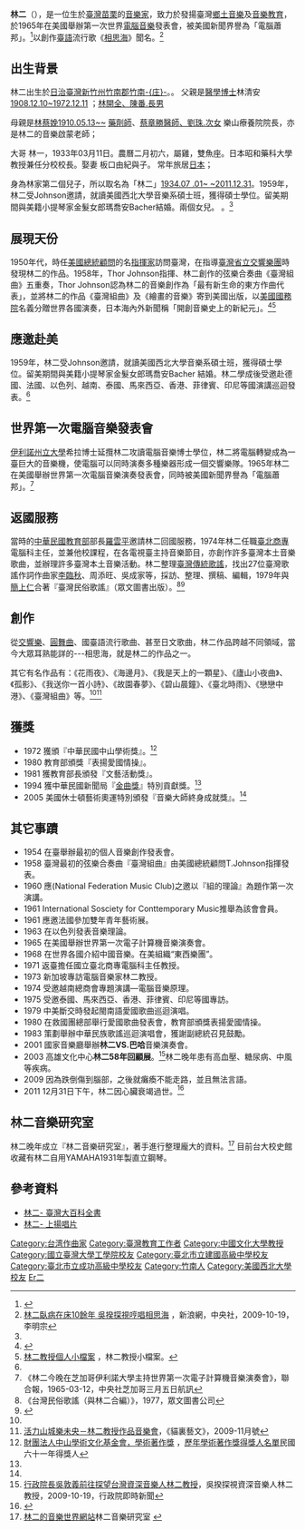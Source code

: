 {{Infobox_Person
|name = 林二
|image= 
|box_width= 
|occupation= [[音樂家|音樂家]]
|period = 
|birth_date= {{Birth date|1934|07|01}} 
|birth_place= {{TWN-JPN}}[[新竹州|新竹州]][[竹南郡|竹南郡]][[竹南街|竹南-{庄}-]]
|death_date= {{Death date and age|2011|12|31|1934|07|01}} 
|death_place= {{TWN}}
|nationality= {{JPN-EMP}}（1934年－1945年）<br>{{ROC}}（1945年－2011年）
|death_cause=[[心臟衰竭|心臟衰竭]]
|spouse = 
|notable_works = 《相思海》
|educate= 
* 於日本就讀幼稚園與小學（1940年代）
* [[臺灣省立建國中學|臺灣省立建國中學]]、[[臺灣省立臺北成功中學|臺灣省立臺北成功中學]]<br />
隨劉麗峰學習[[鋼琴|鋼琴]]（1946年）
* [[國立臺灣大學|國立臺灣大學]]工學院[[電機系|電機學系]]<br />
隨李金土學習[[小提琴|小提琴]]（1951年）
* [[西北大學|西北大學]]音樂研究所碩士（1962年）
* 坦午斯音樂學院博士班研究（1962年）
* {{link-en|伊利諾州立大學|Illinois State University}}博士班電腦音樂中心研究（1963年）
* 達爾孟現代音樂研究所博士班研究（1963年） 
|past = 
*美國Valparaiso管弦樂團顧問 
*美國東西交響樂團團長兼指揮 
*[[聖荷西州立大學|聖荷西州立大學]]顧問 
*[[國立臺灣藝術專科學校|國立臺灣藝術專科學校]]副教授 
*[[私立中國文化大學|私立中國文化大學]]教授 
*[[私立逢甲工商學院|私立逢甲工商學院]]副教授 
*[[私立銘傳女子商業專科學校|私立銘傳女子商業專科學校]]電腦藝術與應用研究中心主任
*[[臺北市立商業專科學校|臺北市立商業專科學校]]電腦科主任教授 
*[[中華民國台灣歌謠著作權人協會|中華民國台灣歌謠著作權人協會]]理事長
*[[中華民國比較音樂學會|中華民國比較音樂學會]]理事長<ref name="檔案1"/>
}}

'''林二'''（{{bd|1934年|7月1日|2011年|12月31日|catIdx=Lin林二}}），是一位生於[[台灣|臺灣]][[苗栗縣|苗栗]]的[[音樂家|音樂家]]，致力於發揚臺灣[[民俗音樂|鄉土音樂]]及[[音樂教育|音樂教育]]，於1965年在美國舉辦第一次世界[[電腦音樂|電腦音樂]]發表會，被美國新聞界譽為「電腦蕭邦」。<ref  name="音樂家林二">{{cite news |title=晚景淒涼 《相思海》作曲人林二澡後病逝 |url=https://star.ettoday.net/news/16309 |accessdate=2021-12-27 |work=ETtoday新聞雲 |language=zh-Hant |archive-date=2021-12-27 |archive-url=https://web.archive.org/web/20211227073359/https://star.ettoday.net/news/16309 |dead-url=no }}</ref>以創作[[台語|臺語]]流行歌《[[相思海|相思海]]》聞名。<ref>[http://dailynews.sina.com/bg/tw/twpolitics/cna/20091019/0353788657.html 林二臥病在床10餘年 吳揆探視哼唱相思海] {{Wayback|url=http://dailynews.sina.com/bg/tw/twpolitics/cna/20091019/0353788657.html |date=20160304115305 }}，新浪網，中央社，2009-10-19，李明宗</ref>

==出生背景==
林二出生於[[日治台灣|日治臺灣]][[新竹州|新竹州]][[竹南郡|竹南郡]][[竹南街|竹南-{庄}-]]。。
父親是[[醫學博士|醫學博士]]林清安[[1908.12.10~1972.12.11|1908.12.10~1972.12.11]]
；[[林開全、陳番.長男|林開全、陳番.長男]]

母親是[[林蔡娩|林蔡娩]][[1910.05.13~~|1910.05.13~~]]
[[藥劑師|藥劑師]]、[[蔡章勝醫師、劉珠.次女|蔡章勝醫師、劉珠.次女]]
樂山療養院院長，亦是林二的音樂啟蒙老師；

大哥 林一，1933年03月11日。農曆二月初六，屬雞，雙魚座。日本昭和藥科大學教授兼任分校校長。娶妻 板口由紀與子。
常年旅居[[日本|日本]]；

身為林家第二個兒子，所以取名為「林二」[[1934.07_.01~_~2011.12.31|1934.07 .01~ ~2011.12.31]]。1959年，林二受Johnson邀請，就讀美國西北大學音樂系碩士班，獲得碩士學位。留美期間與美籍小提琴家金髮女郎瑪喬安Bacher結婚。兩個女兒。
。<ref name="音樂家林二"></ref>

== 展現天份 ==
1950年代，時任[[美國總統|美國總統]][[顧問|顧問]]的名[[指揮家|指揮家]]{{link-en|約翰笙|Thor Johnson}}訪問臺灣，在指導[[國立臺灣交響樂團|臺灣省立交響樂團]]時發現林二的作品。1958年，Thor Johnson指揮、林二創作的弦樂合奏曲《臺灣組曲》五重奏，Thor Johnson認為林二的音樂創作為「最有新生命的東方作曲代表」，並將林二的作品《臺灣組曲》及《繪畫的音樂》寄到美國出版，以[[美國國務院|美國國務院]]名義分贈世界各國演奏，日本海內外新聞稱「開創音樂史上的新紀元」。<ref name="蘋果1">{{cite news |title=「相思海」作曲家林二 失智遭女兒棄養│TVBS新聞網 |url=https://news.tvbs.com.tw/entertainment/146151 |accessdate=2021-12-27 |work=TVBS |language=zh-tw |archive-date=2021-12-27 |archive-url=https://web.archive.org/web/20211227073401/https://news.tvbs.com.tw/entertainment/146151 |dead-url=no }}</ref><ref name="檔案1">[http://www.erh-lin.com/?p=19 林二教授個人小檔案] {{webarchive|url=https://web.archive.org/web/20110501002808/http://www.erh-lin.com/?p=19 |date=2011-05-01 }}，林二教授小檔案。</ref>

== 應邀赴美 ==
1959年，林二受Johnson邀請，就讀美國西北大學音樂系碩士班，獲得碩士學位。留美期間與美籍小提琴家金髮女郎瑪喬安Bacher 結婚。林二學成後受邀赴德國、法國、以色列、越南、泰國、馬來西亞、香港、菲律賓、印尼等國演講巡迴發表。<ref name="檔案1"/>

== 世界第一次電腦音樂發表會 ==
[[伊利諾州立大學|伊利諾州立大學]]希拉博士延攬林二攻讀電腦音樂博士學位，林二將電腦轉變成為一臺巨大的音樂機，使電腦可以同時演奏多種樂器形成一個交響樂隊。1965年林二在美國舉辦世界第一次電腦音樂演奏發表會，同時被美國新聞界譽為「電腦蕭邦」。<ref name="報紙1">《林二今晚在芝加哥伊利諾大學主持世界第一次電子計算機音樂演奏會》，聯合報，1965-03-12，中央社芝加哥三月五日航訊</ref>

== 返國服務 ==
當時的[[中華民國教育部|中華民國教育部]]部長[[羅雲平|羅雲平]]邀請林二回國服務，1974年林二任職[[台北商專|臺北商專]]電腦科主任，並兼他校課程，在各電視臺主持音樂節目，亦創作許多臺灣本土音樂歌曲，並辦理許多臺灣本土音樂活動。林二整理[[台灣民謠|臺灣傳統歌謠]]，找出27位臺灣歌謠作詞作曲家[[李臨秋|李臨秋]]、周添旺、吳成家等，採訪、整理、撰稿、編輯，1979年與[[簡上仁|簡上仁]]合著『臺灣民俗歌謠』（眾文圖書出版）。<ref>《台灣民俗歌謠（與林二合編）》，1977，眾文圖書公司</ref><ref>{{cite news |title=吳揆探視資深音樂人林二教授 |url=https://www.ey.gov.tw/Page/9277F759E41CCD91/e0463bb1-40dd-47ae-823e-e950c8212f86 |accessdate=2021-12-27 |work=行政院全球資訊網 |date=2011-12-01 |language=zh-tw |archive-date=2021-12-27 |archive-url=https://web.archive.org/web/20211227073405/https://www.ey.gov.tw/Page/9277F759E41CCD91/e0463bb1-40dd-47ae-823e-e950c8212f86 |dead-url=no }}</ref>

== 創作==
從[[交響樂|交響樂]]、[[圓舞曲|圓舞曲]]、國臺語流行歌曲、甚至日文歌曲，林二作品跨越不同領域，當今大眾耳熟能詳的---相思海，就是林二的作品之一。

其它有名作品有：《花雨夜》、《海邊月》、《我是天上的一顆星》、《廬山小夜曲》、《孤影》、《我送你一首小詩》、《故園春夢》、《碧山晨鐘》、《臺北時雨》、《戀戀中港》、《臺灣組曲》等。<ref name="蘋果1"></ref><ref>[http://epaper.mlc.gov.tw/content_d.asp?topic_id=200911003009 活力山城樂未央－林二教授作品音樂會]{{dead link|date=2018年3月 |bot=InternetArchiveBot |fix-attempted=yes }}，《貓裏藝文》，2009-11月號</ref>

== 獲獎 ==
*1972 獲頒『中華民國中山學術獎』。<ref name="獲獎4">[http://www.syscf.org.tw/index2.htm 財團法人中山學術文化基金會，學術著作獎] {{webarchive|url=https://web.archive.org/web/20091125032403/http://www.syscf.org.tw/index2.htm |date=2009-11-25 }}，[http://www.syscf.org.tw/0032.doc 歷年學術著作獎得獎人名單]{{dead link|date=2018年3月 |bot=InternetArchiveBot |fix-attempted=yes }}民國六十一年得獎人</ref>
*1980 教育部頒獎『表揚愛國情操』。
*1981 獲教育部長頒發『文藝活動獎』。
*1994 獲中華民國新聞局『[[金曲獎|金曲獎]]』特別貢獻獎。<ref name="蘋果1"></ref>
*2005 美國休士頓藝術奧運特別頒發『音樂大師終身成就獎』。<ref name="蘋果1"></ref>

== 其它事蹟 ==
*1954 在臺舉辦最初的個人音樂創作發表會。 
*1958 臺灣最初的弦樂合奏曲『臺灣組曲』由美國總統顧問T.Johnson指揮發表。 
*1960 應(National Federation Music Club)之邀以『組的理論』為題作第一次演講。 
*1961 International Sosciety for Conttemporary Music推舉為該會會員。 
*1961 應邀法國參加雙年青年藝術展。 
*1963 在以色列發表音樂理論。 
*1965 在美國舉辦世界第一次電子計算機音樂演奏會。 
*1968 在世界各國介紹中國音樂。在美組織“東西樂團”。 
*1971 返臺擔任國立臺北商專電腦科主任教授。 
*1973 新加坡專訪電腦音樂家林二教授。 
*1974 受邀越南總商會專題演講—電腦音樂原理。 
*1975 受邀泰國、馬來西亞、香港、菲律賓、印尼等國專訪。 
*1979 中美斷交時發起閩南語愛國歌曲巡迴演唱。 
*1980 在救國團總部舉行愛國歌曲發表會，教育部頒獎表揚愛國情操。 
*1983 策劃舉辦中華民族歌謠巡迴演唱會，獲謝副總統召見鼓勵。 
*2001 國家音樂廳舉辦'''林二VS.巴哈'''音樂演奏會。 
*2003 高雄文化中心'''林二58年回顧展'''。<ref>[http://info.gio.gov.tw/ct.asp?xItem=53840&ctNode=3764 行政院長吳敦義前往探望台灣資深音樂人林二教授]{{dead link|date=2018年3月 |bot=InternetArchiveBot |fix-attempted=yes }}，吳揆探視資深音樂人林二教授，2009-10-19，行政院即時新聞</ref>林二晚年患有高血壓、糖尿病、中風等疾病。
*2009 因為跌倒傷到腦部，之後就癱瘓不能走路，並且無法言語。
*2011 12月31日下午，林二因心臟衰竭過世。<ref>{{cite news |title=「電腦蕭邦」音樂家林二告別國人 |url=https://tw.news.yahoo.com/%E9%9B%BB%E8%85%A6%E8%95%AD%E9%82%A6-%E9%9F%B3%E6%A8%82%E5%AE%B6%E6%9E%97%E4%BA%8C%E5%91%8A%E5%88%A5%E5%9C%8B%E4%BA%BA-045618746.html |accessdate=2021-12-27 |work=tw.news.yahoo.com |language=zh-TW |archive-date=2021-12-27 |archive-url=https://web.archive.org/web/20211227073404/https://tw.news.yahoo.com/%E9%9B%BB%E8%85%A6%E8%95%AD%E9%82%A6-%E9%9F%B3%E6%A8%82%E5%AE%B6%E6%9E%97%E4%BA%8C%E5%91%8A%E5%88%A5%E5%9C%8B%E4%BA%BA-045618746.html |dead-url=no }}</ref>

== 林二音樂研究室 ==
林二晚年成立『林二音樂研究室』，著手進行整理龐大的資料。<ref>[http://www.erh-lin.com 林二的音樂世界網站]林二音樂研究室 {{webarchive|url=https://web.archive.org/web/20091215053031/http://www.erh-lin.com/ |date=2009-12-15 }}</ref>
目前台大校史館收藏有林二自用YAMAHA1931年製直立鋼琴。

==參考資料==
*[http://nrch.culture.tw/twpedia.aspx?id=15005 林二- 臺灣大百科全書] {{Wayback|url=http://nrch.culture.tw/twpedia.aspx?id=15005 |date=20201028020729 }}
*[http://sunrise-records.com.tw/index.php?route=product/category&path=109_917 林二- 上揚唱片] {{Wayback|url=http://sunrise-records.com.tw/index.php?route=product%2Fcategory&path=109_917 |date=20210123013549 }}
{{reflist|30em}}

{{Golden-Melody-Outstanding-Contribution}}
{{authority control}}
{{DEFAULTSORT:Lin林二}}
[[Category:台湾作曲家|Category:台湾作曲家]]
[[Category:臺灣教育工作者|Category:臺灣教育工作者]]
[[Category:中國文化大學教授|Category:中國文化大學教授]]
[[Category:國立臺灣大學工學院校友|Category:國立臺灣大學工學院校友]]
[[Category:臺北市立建國高級中學校友|Category:臺北市立建國高級中學校友]]
[[Category:臺北市立成功高級中學校友|Category:臺北市立成功高級中學校友]]
[[Category:竹南人|Category:竹南人]]
[[Category:美國西北大學校友|Category:美國西北大學校友]]
[[Category:林姓|Er二]]